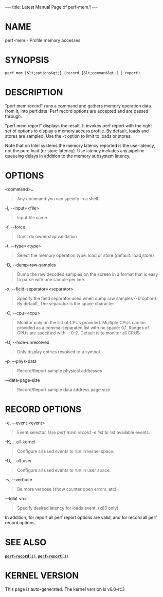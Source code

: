 ---
title: Latest Manual Page of perf-mem.1
---


= NAME =

perf-mem - Profile memory accesses

= SYNOPSIS =

<pre>perf mem [&lt;options&gt;] (record [&lt;command&gt;] | report)</pre>
= DESCRIPTION =

&quot;perf mem record&quot; runs a command and gathers memory operation data from it, into perf.data. Perf record options are accepted and are passed through.

&quot;perf mem report&quot; displays the result. It invokes perf report with the right set of options to display a memory access profile. By default, loads and stores are sampled. Use the -t option to limit to loads or stores.

Note that on Intel systems the memory latency reported is the use-latency, not the pure load (or store latency). Use latency includes any pipeline queueing delays in addition to the memory subsystem latency.

= OPTIONS =

&lt;command&gt;...

<blockquote>Any command you can specify in a shell.
</blockquote>
-i, --input=&lt;file&gt;

<blockquote>Input file name.
</blockquote>
-f, --force

<blockquote>Don’t do ownership validation
</blockquote>
-t, --type=&lt;type&gt;

<blockquote>Select the memory operation type: load or store (default: load,store)
</blockquote>
-D, --dump-raw-samples

<blockquote>Dump the raw decoded samples on the screen in a format that is easy to parse with one sample per line.
</blockquote>
-x, --field-separator=&lt;separator&gt;

<blockquote>Specify the field separator used when dump raw samples (-D option). By default, The separator is the space character.
</blockquote>
-C, --cpu=&lt;cpu&gt;

<blockquote>Monitor only on the list of CPUs provided. Multiple CPUs can be provided as a comma-separated list with no space: 0,1. Ranges of CPUs are specified with -: 0-2. Default is to monitor all CPUS.
</blockquote>
-U, --hide-unresolved

<blockquote>Only display entries resolved to a symbol.
</blockquote>
-p, --phys-data

<blockquote>Record/Report sample physical addresses
</blockquote>
--data-page-size

<blockquote>Record/Report sample data address page size
</blockquote>
= RECORD OPTIONS =

-e, --event &lt;event&gt;

<blockquote>Event selector. Use ''perf mem record -e list'' to list available events.
</blockquote>
-K, --all-kernel

<blockquote>Configure all used events to run in kernel space.
</blockquote>
-U, --all-user

<blockquote>Configure all used events to run in user space.
</blockquote>
-v, --verbose

<blockquote>Be more verbose (show counter open errors, etc)
</blockquote>
--ldlat &lt;n&gt;

<blockquote>Specify desired latency for loads event. (x86 only)
</blockquote>
In addition, for report all perf report options are valid, and for record all perf record options.

= SEE ALSO =

[[Latest Manual Page of perf-record.1|<tt>'''perf-record'''(1)</tt>]], [[Latest Manual Page of perf-report.1|<tt>'''perf-report'''(1)</tt>]]


= KERNEL VERSION =

This page is auto-generated.  The kernel version is v6.0-rc3